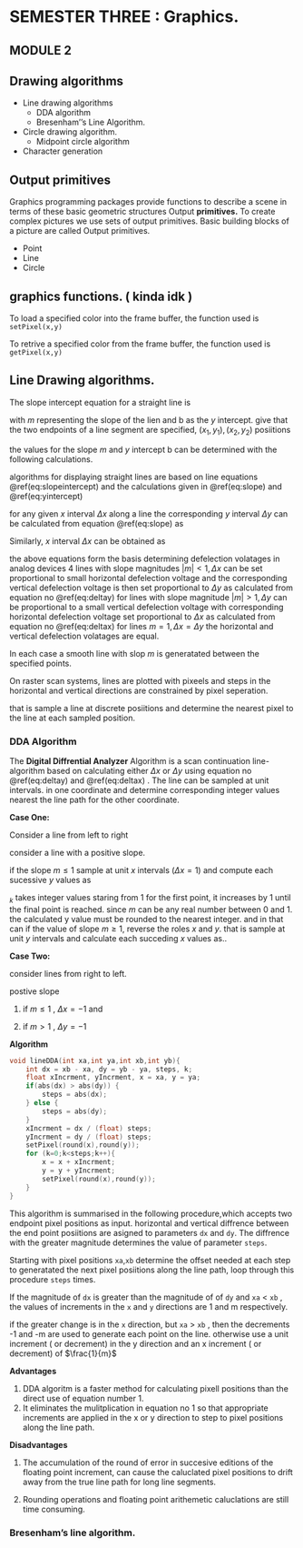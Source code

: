 # SEMESTER THREE : Graphics.
## MODULE 2

## Drawing algorithms

- Line drawing algorithms
    - DDA algorithm
    - Bresenham''s Line Algorithm.
- Circle drawing algorithm.
    - Midpoint circle algorithm
- Character generation

## Output primitives
Graphics programming packages provide functions to describe a scene in terms of these
basic geometric structures Output **primitives.**
To create complex pictures we use sets of output primitives.
Basic building blocks of a picture are called Output primitives.

- Point
- Line
- Circle

## graphics functions. ( kinda idk )
To load a specified color into the frame buffer, the function used is 
`setPixel(x,y)`

To retrive a specified color from the frame buffer, the function used is 
`getPixel(x,y)`

## Line Drawing algorithms.
The slope intercept equation for a straight line is 
\begin{equation}
 y = mx + b 
(\#eq:slopeintercept)
\end{equation}

with $m$ representing the slope of the lien and b as the $y$ intercept.
give that the two endpoints of a line segment are specified, $(x_{1}, y_{1} ) , (x_{2}, y_{2} )$ posiitions 


the values for the slope $m$ and $y$ intercept b can be determined with the following
calculations.

\begin{equation}
m = \frac{y_{2} - y_{1}}{x_{2}-x_{1}} 
(\#eq:slope)
\end{equation}

\begin{equation}
b = y_{1} - m . x_{1}
(\#eq:yintercept)
\end{equation}

algorithms for displaying straight lines are based on line equations \@ref(eq:slopeintercept) and the calculations 
given in \@ref(eq:slope) and \@ref(eq:yintercept)

for any given $x$ interval
$\Delta x$ along a line the corresponding $y$ interval $\Delta y$ can be calculated from
equation \@ref(eq:slope) as 

\begin{equation}
\Delta y = m \Delta x
(\#eq:deltay)
\end{equation}


Similarly, $x$ interval $\Delta x$ can be obtained as 

\begin{equation}
\Delta x = \frac{\Delta y}{x}
(\#eq:deltax)
\end{equation}


the above equations form the basis determining defelection volatages in analog devices
4 lines with slope magnitudes $| m | < 1, \Delta x$ can be set proportional
to small horizontal defelection voltage and the corresponding vertical defelection voltage is then 
set proportional to $\Delta y$ as calculated from equation no \@ref(eq:deltay) for lines with slope 
magnitude $|m|>1,\Delta y$ can be proportional to a small vertical defelection voltage with corresponding
horizontal defelection voltage set proportional to $\Delta x$ as calculated from equation no \@ref(eq:deltax)
for lines $m=1,\Delta x=\Delta y$ the horizontal and vertical defelection volatages are equal.

In each case a smooth line with slop $m$ is generatated between the specified points.

On raster scan systems, lines are plotted with pixeels and steps in the horizontal and vertical directions
are constrained by pixel seperation.

that is sample a line at discrete posiitions and determine the nearest pixel to the line at each sampled
position.

### DDA Algorithm
The **Digital Diffrential Analyzer** Algorithm is a scan continuation line-algorithm based on calculating either
$\Delta x$ or $\Delta y$ using equation no \@ref(eq:deltay) and \@ref(eq:deltax) . The line can be sampled
at unit intervals. in one coordinate and determine corresponding integer values nearest the line path for the
other coordinate.

**Case One:**

Consider a line from left to right

consider a line with a positive slope.

if the slope $m\leq 1$ sample at unit $x$ intervals $(\Delta x = 1)$ and compute
each sucessive $y$ values as 

\begin{equation}
y_{k+1} = y_{k}+m
(\#eq:caseoneeqone)
\end{equation}

$_{k}$ takes integer values staring from 1 for the first point, it increases by 1 until the final
point is reached. since $m$ can be any real number between 0 and 1. the calculated y value must be
rounded to the nearest integer. and in that can if the value of slope $m\geq 1$, reverse the roles 
$x$ and $y$. that is sample at unit $y$ intervals and calculate each succeding $x$ values as..

\begin{equation}
x_{k+1}= x_{k}+\frac{1}{m}
(\#eq:caseoneeqtwo)
\end{equation}

**Case Two:**

consider lines from right to left.

postive slope

1. if $m\leq 1$ , $\Delta x = -1$ and

\begin{equation}
y_{k+1} = y_{m}-m
(\#eq:casetwoeqone)
\end{equation}

2. if $m>1$  , $\Delta y = -1$

\begin{equation}
x_{k+1} = x_{k} - \frac{1}{m}
(\#eq:casetwoeqtwo)
\end{equation}

**Algorithm**

```c
void lineDDA(int xa,int ya,int xb,int yb){
    int dx = xb - xa, dy = yb - ya, steps, k;
    float xIncrment, yIncrment, x = xa, y = ya;
    if(abs(dx) > abs(dy)) {
        steps = abs(dx);
    } else {
        steps = abs(dy);
    }
    xIncrment = dx / (float) steps;
    yIncrment = dy / (float) steps;
    setPixel(round(x),round(y));
    for (k=0;k<steps;k++){
        x = x + xIncrment;
        y = y + yIncrment;
        setPixel(round(x),round(y));
    }
}
```

This algorithm is summarised in the following procedure,which accepts two endpoint pixel
positions as input. horizontal and vertical diffrence between the end point posiitions are
asigned to parameters `dx` and `dy`. The diffrence with the greater magnitude determines the
value of parameter `steps`.

Starting with pixel positions `xa`,`xb` determine the offset needed at each step to 
generatated the next pixel posiitions along the line path, loop through this procedure `steps`
times.

If the magnitude of `dx` is greater than the magnitude of of `dy` and `xa` < `xb` , the
values of increments in the `x` and `y` directions are 1 and m respectively.


if the greater change is in the `x` direction, but `xa` > `xb` , then the decrements -1
and -m are used to generate each point on the line.
otherwise use a unit increment ( or decrement) in the y direction and an x increment 
( or decrement) of $\frac{1}{m}$

**Advantages**

1. DDA algoritm is a faster method for calculating pixell positions than the direct 
    use of equation number 1.
2. It eliminates the mulitplication in equation no 1 so that appropriate increments
   are applied in the x or y direction to step to pixel positions along the line path.


**Disadvantages**

1. The accumulation of the round of error in succesive editions of the floating point
   increment, can cause the caluclated pixel positions to drift away from the true line
   path for long line segments.

2. Rounding operations and floating point arithemetic caluclations are still time 
   consuming.

### Bresenham's line algorithm.


